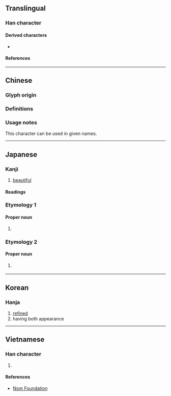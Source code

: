 {{also|彬}}
{{character info/new}}
==Translingual==

===Han character===
{{Han char|rn=67|rad=文|as=08|sn=12|four=03440|canj=YKMPM|ids=⿰文武}}

====Derived characters====
* {{l|mul|[[𧸔]], [[𣁦]], [[贇]]([[赟]]), [[𨭉]]}}

====References====
{{Han ref|kx=0477.070|dkj=13468|dj=0835.090|hdz=32170.140|uh=658C}}

----

==Chinese==

===Glyph origin===
{{Han etym}}

===Definitions===
{{zh-see|彬|v}}

===Usage notes===
This character can be used in given names.

----

==Japanese==

===Kanji===
{{ja-kanji|grade=uc|rs=文07}}

# [[beautiful]]

====Readings====
{{ja-readings
|on=ひん
|kun=あき-らか, うるわ-し.い
|nanori=さかん, たけ, たけし
}}

===Etymology 1===
{{ja-kanjitab|たけし|yomi=nanori}}

====Proper noun====
{{ja-pos|たけし|proper}}

# {{given name|ja|male|sort=たけし}}

===Etymology 2===
{{ja-kanjitab|さかん|yomi=nanori}}

====Proper noun====
{{ja-pos|さかん|proper}}

# {{lb|ja|rare|sort=さかん}} {{given name|ja|male}}
#: {{ja-usex|[[w:ja:森田斌|森田'''斌''']]|^もりた ^'''さかん'''|'''Sakan''' Morita}}

----

==Korean==

===Hanja===
{{ko-hanja|hangeul=빈|eumhun=|rv=bin|mr=pin|y=pin}}

# [[refined]]
# having both appearance

----

==Vietnamese==

===Han character===
{{vi-hantu|rs=文07|[[bân]]}}

# {{rfdef|vi|sort=文07}}

====References====
* [http://nomfoundation.org/common/nom_details.php?codepoint=658c Nom Foundation]